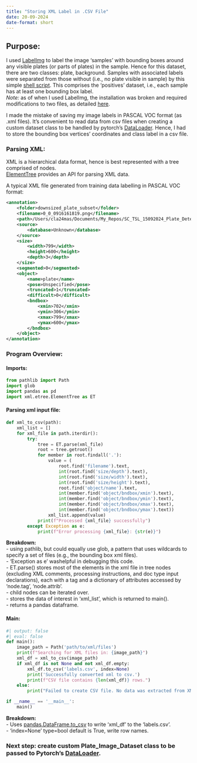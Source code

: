 ```yaml
---
title: "Storing XML Label in .CSV File"
date: 20-09-2024
date-format: short
---
```


## Purpose: \
I used [LabelImg](https://pypi.org/project/labelImg/) to label the image 'samples' with bounding boxes around any visible plates (or parts of plates) in the sample. Hence for this dataset, there are two classes: plate, background. Samples with associated labels were separated from those without (i.e., no plate visible in sample) by this simple [shell script](delete_unlabelled.sh). This comprises the 'positives' dataset, i.e., each sample has at least one bounding box label. \
*Note:* as of when I used LabelImg, the installation was broken and required  modifications to two files, as detailed [here](labelImg_code_modifications.md).

I made the mistake of saving my image labels in PASCAL VOC format (as .xml files). It's convenient to read data from csv files when creating a custom dataset class to be handled by pytorch's [DataLoader](https://pytorch.org/tutorials/beginner/basics/data_tutorial.html). Hence, I had to store the bounding box vertices' coordinates and class label in a csv file. \

### Parsing XML: \
XML is a hierarchical data format, hence is best represented with a tree comprised of nodes. \
[ElementTree](https://docs.python.org/3/library/xml.etree.elementtree.html) provides an API for parsing XML data. \

A typical XML file generated from training data labelling in PASCAL VOC format:
```xml
<annotation>
	<folder>downsized_plate_subset</folder>
	<filename>0_0_0916161819.png</filename>
	<path>/Users/cla24mas/Documents/My_Repos/SC_TSL_15092024_Plate_Detect-/Training_Data/Unlabelled/augmentation/downsized_plate_subset/0_0_0916161819.png</path>
	<source>
		<database>Unknown</database>
	</source>
	<size>
		<width>799</width>
		<height>600</height>
		<depth>3</depth>
	</size>
	<segmented>0</segmented>
	<object>
		<name>plate</name>
		<pose>Unspecified</pose>
		<truncated>1</truncated>
		<difficult>0</difficult>
		<bndbox>
			<xmin>702</xmin>
			<ymin>306</ymin>
			<xmax>799</xmax>
			<ymax>600</ymax>
		</bndbox>
	</object>
</annotation>
```
### Program Overview:

#### Imports:
```python
from pathlib import Path
import glob
import pandas as pd
import xml.etree.ElementTree as ET
```

#### Parsing xml input file:
```python
def xml_to_csv(path):
    xml_list = []
    for xml_file in path.iterdir(): 
        try:
            tree = ET.parse(xml_file)
            root = tree.getroot()
            for member in root.findall('.'):
                value = (
                    root.find('filename').text,
                    int(root.find('size/depth').text),
                    int(root.find('size/width').text),
                    int(root.find('size/height').text),
                    root.find('object/name').text,
                    int(member.find('object/bndbox/xmin').text),
                    int(member.find('object/bndbox/ymin').text),
                    int(member.find('object/bndbox/xmax').text),
                    int(member.find('object/bndbox/ymax').text))
                xml_list.append(value)
            print(f"Processed {xml_file} successfully")
        except Exception as e:
            print(f"Error processing {xml_file}: {str(e)}")
```

**Breakdown:** \
- using pathlib, but could equally use glob, a pattern that uses wildcards to specify a set of files (e.g., the bounding box xml files).\
- 'Exception as e' washelpful in debugging this code.\
- ET.parse() stores most of the elements in the xml file in tree nodes (excluding XML comments, processing instructions, and doc type input declarations), each with a tag and a dictionary of attributes accessed by 'node.tag', 'node.attrib'.\
- child nodes can be iterated over.\
- stores the data of interest in 'xml_list', which is returned to main().\
- returns a pandas dataframe.

#### Main: \
```python
#| output: false
#| eval: false
def main():
    image_path = Path('path/to/xml/files')
    print(f"Searching for XML files in: {image_path}")
    xml_df = xml_to_csv(image_path)
    if xml_df is not None and not xml_df.empty:
        xml_df.to_csv('labels.csv', index=None)
        print('Successfully converted xml to csv.')
        print(f"CSV file contains {len(xml_df)} rows.")
    else:
        print("Failed to create CSV file. No data was extracted from XML files.")

if __name__ == '__main__':
    main()
```

**Breakdown:** \
- Uses [pandas.DataFrame.to_csv](https://pandas.pydata.org/docs/reference/api/pandas.DataFrame.to_csv.html) to write 'xml_df' to the 'labels.csv'. \
- 'index=None' type=bool default is True, write row names.\

### Next step: create custom Plate_Image_Dataset class to be passed to Pytorch's [DataLoader](https://pytorch.org/tutorials/beginner/basics/data_tutorial.html).




